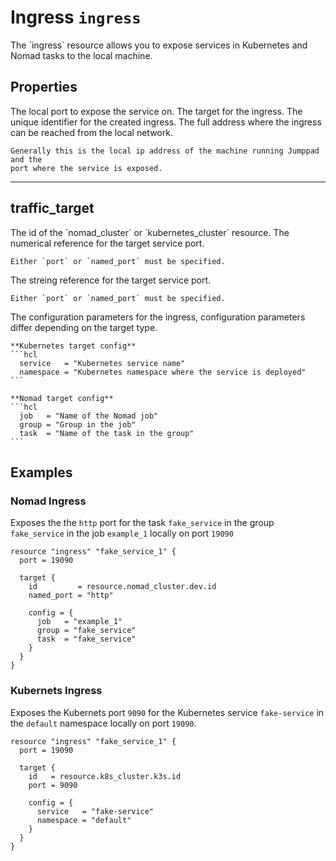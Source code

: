 
# Ingress `ingress`

<Intro>
The `ingress` resource allows you to expose services in Kubernetes and Nomad
tasks to the local machine.
</Intro >

## Properties

<Properties>
  <Property name="port" type="int" required="true" value="">
    The local port to expose the service on.
  </Property>
  
  <Property name="target" type="#traffic_target" required="true" value="">
    The target for the ingress.
  </Property>
  
  <Property name="ingress_id" type="string" required="false" value="" readonly>
    The unique identifier for the created ingress.
  </Property>
  
  <Property name="address" type="string" required="false" value="" readonly>
    The full address where the ingress can be reached from the local network.

    Generally this is the local ip address of the machine running Jumppad and the
    port where the service is exposed.
  </Property>
</Properties>

---

## traffic_target

<Properties>
  <Property name="id" type="string" required="true" value="">
    The id of the `nomad_cluster` or `kubernetes_cluster` resource.
  </Property>
  
  <Property name="port" type="int" required="true" value="">
    The numerical reference for the target service port.

    Either `port` or `named_port` must be specified.
  </Property>
  
  <Property name="named_port" type="string" required="true" value="">
    The streing reference for the target service port.

    Either `port` or `named_port` must be specified.
  </Property>
  
  <Property name="config" type="map[string]string" required="true" value="">
    The configuration parameters for the ingress, configuration parameters
    differ depending on the target type.

    **Kubernetes target config**
    ```hcl
      service   = "Kubernetes service name" 
      namespace = "Kubernetes namespace where the service is deployed"
    ```
    
    **Nomad target config**
    ```hcl
      job   = "Name of the Nomad job" 
      group = "Group in the job"
      task  = "Name of the task in the group"
    ```
  </Property>
</Properties>

<MetaProperties/>

## Examples

### Nomad Ingress

Exposes the the `http` port for the task `fake_service` in the group `fake_service` 
in the job `example_1` locally on port `19090`

```hcl
resource "ingress" "fake_service_1" {
  port = 19090

  target {
    id         = resource.nomad_cluster.dev.id
    named_port = "http"

    config = {
      job   = "example_1"
      group = "fake_service"
      task  = "fake_service"
    }
  }
}
```

### Kubernets Ingress

Exposes the Kubernets port `9090` for the Kubernetes service `fake-service` 
in the `default` namespace locally on port `19090`.

```hcl
resource "ingress" "fake_service_1" {
  port = 19090

  target {
    id   = resource.k8s_cluster.k3s.id
    port = 9090

    config = {
      service   = "fake-service"
      namespace = "default"
    }
  }
}
```